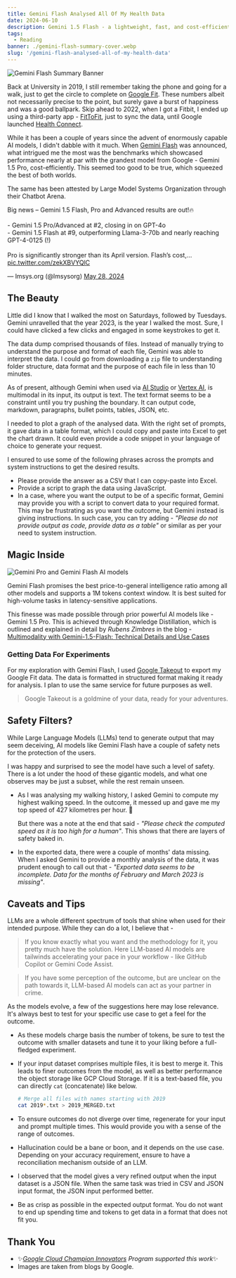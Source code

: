 ```yaml
---
title: Gemini Flash Analysed All Of My Health Data
date: 2024-06-10
description: Gemini 1.5 Flash - a lightweight, fast, and cost-efficient AI model that reasons and captures insights on six years of my health data uncovering hidden patterns and trends.
tags:
  - Reading
banner: ./gemini-flash-summary-cover.webp
slug: '/gemini-flash-analysed-all-of-my-health-data'
---
```



![Gemini Flash Summary Banner](./gemini-flash-summary-cover.webp)

Back at University in 2019, I still remember taking the phone and going for a walk,
just to get the circle to complete on [Google Fit](https://www.google.com/fit/).
These numbers albeit not necessarily precise to the point,
but surely gave a burst of happiness and was a good ballpark.
Skip ahead to 2022, when I got a Fitbit, I ended up using a
third-party app - [FitToFit](https://play.google.com/store/apps/details?id=fitapp.fittofit), just
to sync the data, until Google launched
[Health Connect](https://health.google/health-connect-android/).

While it has been a couple of years since the advent of enormously capable AI models,
I didn't dabble with it much. When [Gemini Flash](https://deepmind.google/technologies/gemini/flash/) was
announced, what intrigued me the most was the benchmarks which showcased performance nearly at par with the
grandest model from Google - Gemini 1.5 Pro, cost-efficiently.
This seemed too good to be true, which squeezed the best of both worlds.

The same has been attested by Large Model Systems Organization through their Chatbot Arena.

<Tweet>
	<p lang="en" dir="ltr">
		Big news – Gemini 1.5 Flash, Pro and Advanced results are out!🔥
		<br />
		<br />
		- Gemini 1.5 Pro/Advanced at #2, closing in on GPT-4o
		<br />
		- Gemini 1.5 Flash at #9, outperforming Llama-3-70b and nearly reaching GPT-4-0125 (!)
		<br />
		<br />
		Pro is significantly stronger than its April version. Flash’s cost,…
		<a href="https://t.co/zekXBVYQlC">pic.twitter.com/zekXBVYQlC</a>
	</p>
	&mdash; lmsys.org (@lmsysorg)
	<a href="https://twitter.com/lmsysorg/status/1795512202465845686?ref_src=twsrc%5Etfw">May 28, 2024</a>
</Tweet>

## The Beauty

Little did I know that I walked the most on Saturdays, followed by Tuesdays.
Gemini unravelled that the year 2023, is the year I walked the most.
Sure, I could have clicked a few clicks and engaged in some keystrokes to get it.

The data dump comprised thousands of files.
Instead of manually trying to understand the purpose and format of each file, Gemini was able to interpret the data.
I could go from downloading a `zip` file to understanding folder structure,
data format and the purpose of each file in less than 10 minutes.

As of present, although Gemini when used via [AI Studio](https://ai.google.dev/aistudio)
or [Vertex AI](https://console.cloud.google.com/vertex-ai/publishers/google/model-garden/gemini-1.5-flash-001),
is multimodal in its input, its output is text. The text format seems to be a constraint
until you try pushing the boundary. It can output code, markdown, paragraphs, bullet points, tables, JSON, etc.

I needed to plot a graph of the analysed data. With the right set of prompts,
it gave data in a table format, which I could copy and paste into Excel to get the chart drawn.
It could even provide a code snippet in your language of choice to generate your request.

I ensured to use some of the following phrases across the prompts and
system instructions to get the desired results.

- Please provide the answer as a CSV that I can copy-paste into Excel.
- Provide a script to graph the data using JavaScript.
- In a case, where you want the output to be of a specific format,
  Gemini may provide you with a script to convert data to your required format.
  This may be frustrating as you want the outcome, but Gemini instead is giving instructions.
  In such case, you can try adding - _"Please do not provide output as code, provide data as a table"_
  or similar as per your need to system instruction.

## Magic Inside

![Gemini Pro and Gemini Flash AI models](./gemini-pro-and-gemini-flash-banner.png)

Gemini Flash promises the best price-to-general intelligence ratio among all other models
and supports a 1M tokens context window.
It is best suited for high-volume tasks in latency-sensitive applications.

This finesse was made possible through prior powerful AI models like - Gemini 1.5 Pro.
This is achieved through Knowledge Distillation, which is outlined and explained in detail by
_Rubens Zimbres_ in the blog - [Multimodality with Gemini-1.5-Flash: Technical Details and Use Cases](https://medium.com/@rubenszimbres/84e8440625b6)

### Getting Data For Experiments

For my exploration with Gemini Flash, I used [Google Takeout](https://takeout.google.com/) to export my Google Fit data.
The data is formatted in structured format making it ready for analysis.
I plan to use the same service for future purposes as well.

> Google Takeout is a goldmine of your data, ready for your adventures.

## Safety Filters?

While Large Language Models (LLMs) tend to generate output that may seem deceiving, AI models
like Gemini Flash have a couple of safety nets for the protection of the users.

I was happy and surprised to see
the model have such a level of safety. There is a lot under the hood of these
gigantic models, and what one observes may be just a subset, while the rest remain unseen.

- As I was analysing my walking history, I asked Gemini to compute my highest walking speed.
  In the outcome, it messed up and gave me my top speed of 427 kilometres per hour. 🤯

  But there was a note at the end that said - _"Please check the computed speed as it is too high for a human"_.
  This shows that there are layers of safety baked in.

- In the exported data, there were a couple of months' data missing.
  When I asked Gemini to provide a monthly analysis of the data,
  it was prudent enough to call out that - _"Exported data seems to be incomplete.
  Data for the months of February and March 2023 is missing"_.

## Caveats and Tips

LLMs are a whole different spectrum of tools that shine when used for their intended purpose.
While they can do a lot, I believe that -

> If you know exactly what you want and the methodology for it, you pretty much have the solution.
> Here LLM-based AI models are tailwinds accelerating your pace in your workflow - like
> GitHub Copilot or Gemini Code Assist.

> If you have some perception of the outcome, but are unclear on the path towards it, LLM-based AI models
> can act as your partner in crime.

As the models evolve, a few of the suggestions here may lose relevance.
It's always best to test for your specific use case to get a feel for the outcome.

- As these models charge basis the number of tokens,
  be sure to test the outcome with smaller datasets and tune it to your liking
  before a full-fledged experiment.

- If your input dataset comprises multiple files, it is best to merge it.
  This leads to finer outcomes from the model, as well as better performance the object storage like GCP Cloud Storage.
  If it is a text-based file, you can directly `cat` (concatenate) like below.

  ```sh
  # Merge all files with names starting with 2019
  cat 2019*.txt > 2019_MERGED.txt
  ```

- To ensure outcomes do not diverge over time, regenerate for your input and prompt multiple times.
  This would provide you with a sense of the range of outcomes.

- Hallucination could be a bane or boon, and it depends on the use case.
  Depending on your accuracy requirement, ensure to have a reconciliation mechanism outside of an LLM.

- I observed that the model gives a very refined output when the input dataset is a JSON file.
  When the same task was tried in CSV and JSON input format, the JSON input performed better.

- Be as crisp as possible in the expected output format.
  You do not want to end up spending time and tokens to get data in a format that does not fit you.

## Thank You

- ✨*[Google Cloud Champion Innovators](https://cloud.google.com/innovators/champions) Program supported this work*✨
- Images are taken from blogs by Google.

<Comments />
